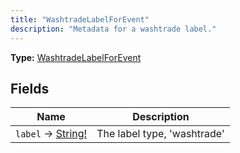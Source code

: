 ```yaml
---
title: "WashtradeLabelForEvent"
description: "Metadata for a washtrade label."
---
```


**Type:** [WashtradeLabelForEvent](/api-reference/types/washtradelabelforevent)

## Fields

| Name | Description |
|------|-------------|
| `label` → [String!](/api-reference/types/string) | The label type, 'washtrade' |

